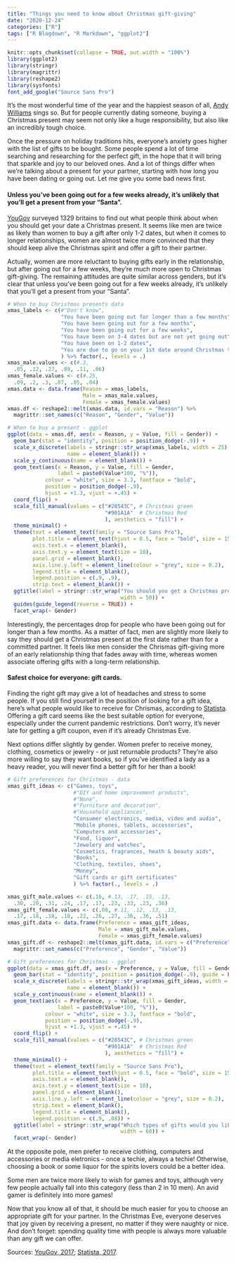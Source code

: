 ```yaml
---
title: "Things you need to know about Christmas gift-giving"
date: "2020-12-24"
categories: ["R"]
tags: ["R Blogdown", "R Markdown", "ggplot2"]
---
```


```r
knitr::opts_chunk$set(collapse = TRUE, out.width = "100%")
library(ggplot2)
library(stringr)
library(magrittr)
library(reshape2)
library(sysfonts)
font_add_google("Source Sans Pro")
```

It's the most wonderful time of the year and the happiest season of all, [Andy Williams](https://www.youtube.com/watch?v=gFtb3EtjEic) sings so. But for people currently dating someone, buying a Christmas present may seem not only like a huge responsibility, but also like an incredibly tough choice. 

Once the pressure on holiday traditions hits, everyone's anxiety goes higher with the list of gifts to be bought. Some people spend a lot of time searching and researching for the perfect gift, in the hope that it will bring that sparkle and joy to our beloved ones. And a lot of things differ when we're talking about a present for your partner, starting with how long you have been dating or going out. Let me give you some bad news first.

#### Unless you've been going out for a few weeks already, it's unlikely that you'll get a present from your "Santa".

[YouGov](https://yougov.co.uk/topics/arts/survey-results/daily/2019/11/26/882a1/2) surveyed 1329 britains to find out what people think about when you should get your date a Christmas present. It seems like men are twice as likely than women to buy a gift after only 1-2 dates, but when it comes to longer relationships, women are almost twice more convinced that they should keep alive the Christmas spirit and offer a gift to their partner. 

Actually, women are more reluctant to buying gifts early in the relationship, but after going out for a few weeks, they're much more open to Christmas gift-giving. The remaining attitudes are quite similar across genders, but it's clear that unless you've been going out for a few weeks already, it's unlikely that you'll get a present from your "Santa". 

```r
# When to buy Christmas presents data
xmas_labels <- c(#"Don't know",
                 "You have been going out for longer than a few months", 
                 "You have been going out for a few months", 
                 "You have been going out for a few weeks", 
                 "You have been on 3-4 dates but are not yet going out",
                 "You have been on 1-2 dates", 
                 "You are due to go on your 1st date around Christmas time"
                 ) %>% factor(., levels = .)
xmas_male.values <- c(#.3, 
  .05, .12, .27, .09, .11, .06)
xmas_female.values <- c(#.25, 
  .09, .2, .3, .07, .05, .04)
xmas.data <- data.frame(Reason = xmas_labels, 
                        Male = xmas_male.values, 
                        Female = xmas_female.values)
xmas.df <- reshape2::melt(xmas.data, id.vars = "Reason") %>% 
  magrittr::set_names(c("Reason", "Gender", "Value"))

# When to buy a present - ggplot
ggplot(data = xmas.df, aes(x = Reason, y = Value, fill = Gender)) +
  geom_bar(stat = "identity", position = position_dodge(-.9)) +
  scale_x_discrete(labels = stringr::str_wrap(xmas_labels, width = 25), 
                   name = element_blank()) + 
  scale_y_continuous(name = element_blank()) + 
  geom_text(aes(x = Reason, y = Value, fill = Gender, 
                label = paste0(Value*100, "%")), 
            colour = "white", size = 3.3, fontface = "bold", 
            position = position_dodge(-.9), 
            hjust = +1.3, vjust = +.45) + 
  coord_flip() +
  scale_fill_manual(values = c("#28543C", # Christmas green
                               "#901A1A"  # Christmas Red
                               ), aesthetics = "fill") + 
  theme_minimal() +   
  theme(text = element_text(family = "Source Sans Pro"),
        plot.title = element_text(hjust = 0.5, face = "bold", size = 15),
        axis.text.x = element_blank(),
        axis.text.y = element_text(size = 10),
        panel.grid = element_blank(), 
        axis.line.y.left = element_line(colour = "grey", size = 0.2),
        legend.title = element_blank(),
        legend.position = c(.9, .9),
        strip.text = element_blank()) + 
  ggtitle(label = stringr::str_wrap("You should you get a Christmas present if...",
                                    width = 50)) +
  guides(guide_legend(reverse = TRUE)) + 
  facet_wrap(~ Gender)
```

Interestingly, the percentages drop for people who have been going out for longer than a few months. As a matter of fact, men are slightly more likely to say they should get a Christmas present at the first date rather than for a committed partner. It feels like men consider the Chrismas gift-giving more of an early relationship thing that fades away with time, whereas women associate offering gifts with a long-term relationship.

#### Safest choice for everyone: gift cards. 

Finding the right gift may give a lot of headaches and stress to some people. If you still find yourself in the position of looking for a gift idea, here's what people would like to receive for Chrismas, according to [Statista](https://www.statista.com/statistics/643724/christmas-gifts-desired-by-consumers-by-gender/). Offering a gift card seems like the best suitable option for everyone, especially under the current pandemic restrictions. Don't worry, it's never late for getting a gift coupon, even if it's already Christmas Eve. 

Next options differ slightly by gender. Women prefer to receive money, clothing, cosmetics or jewelry - or just returnable products? They're also more willing to say they want books, so if you've identified a lady as a heavy reader, you will never find a better gift for her than a book! 

```r
# Gift preferences for Christmas - data
xmas_gift_ideas <- c("Games, toys",
                     #"DIY and home improvement products",
                     #"None",
                     #"Furniture and decoration",
                     #"Household appliances",
                     "Consumer electronics, media, video and audio",
                     "Mobile phones, tablets, accessories",
                     "Computers and accessories",
                     "Food, liquor",
                     "Jewelery and watches",
                     "Cosmetics, fragrances, heath & beauty aids",
                     "Books",
                     "Clothing, textiles, shoes",
                     "Money",   
                     "Gift cards or gift certificates"
                     ) %>% factor(., levels = .)

xmas_gift_male.values <- c(.16, #.13, .17, .15, .13,
  .30, .20, .31, .24, .17, .17, .23, .33, .23, .36)
xmas_gift_female.values <- c(.08, #.11, .12, .13, .13, 
  .17, .18, .18, .18, .22, .26, .27, .36, .36, .51)
xmas_gift.data <- data.frame(Preference = xmas_gift_ideas, 
                             Male = xmas_gift_male.values, 
                             Female = xmas_gift_female.values) 
xmas_gift.df <- reshape2::melt(xmas_gift.data, id.vars = c("Preference")) %>% 
  magrittr::set_names(c("Preference", "Gender", "Value"))

# Gift preferences for Christmas - ggplot
ggplot(data = xmas_gift.df, aes(x = Preference, y = Value, fill = Gender)) +
  geom_bar(stat = "identity", position = position_dodge(-.9), guide = FALSE) +
  scale_x_discrete(labels = stringr::str_wrap(xmas_gift_ideas, width = 25), 
                   name = element_blank()) + 
  scale_y_continuous(name = element_blank()) +
  geom_text(aes(x = Preference, y = Value, fill = Gender, 
                label = paste0(Value*100, "%")), 
            colour = "white", size = 3.3, fontface = "bold", 
            position = position_dodge(-.9), 
            hjust = +1.3, vjust = +.45) + 
  coord_flip() +
  scale_fill_manual(values = c("#28543C", # Christmas green
                               "#901A1A"  # Christmas Red
                               ), aesthetics = "fill") + 
  theme_minimal() +   
  theme(text = element_text(family = "Source Sans Pro"),
        plot.title = element_text(hjust = 0.5, face = "bold", size = 15),
        axis.text.x = element_blank(),
        axis.text.y = element_text(size = 10),
        panel.grid = element_blank(), 
        axis.line.y.left = element_line(colour = "grey", size = 0.2),
        strip.text = element_blank(),
        legend.title = element_blank(),
        legend.position = c(.9, .08)) + 
  ggtitle(label = stringr::str_wrap("Which types of gifts would you like to receive for Christmas?",
                                    width = 60)) +
  facet_wrap(~ Gender)
```

At the opposite pole, men prefer to receive clothing, computers and accessories or media eletronics - once a techie, always a techie! Otherwise, choosing a book or some liquor for the spirits lovers could be a better idea.

Some men are twice more likely to wish for games and toys, although very few people actually fall into this category (less than 2 in 10 men). An avid gamer is definitely into more games! 

Now that you know all of that, it should be much easier for you to choose an appropriate gift for your partner. In the Christmas Eve, everyone deserves that joy given by receiving a present, no matter if they were naughty or nice. And don't forget: spending quality time with people is always more valuable than any gift we can offer.

Sources: [YouGov, 2017](https://yougov.co.uk/topics/arts/survey-results/daily/2019/11/26/882a1/2); [Statista, 2017](https://www.statista.com/statistics/643724/christmas-gifts-desired-by-consumers-by-gender/).